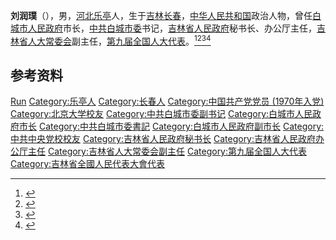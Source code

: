 '''刘润璞'''（{{bd|1951年|5月|2021年|1月21日|catIdx=Liu}}），男，[[河北省|河北]][[乐亭县|乐亭]]人，生于[[吉林省|吉林]][[长春市|长春]]，[[中华人民共和国|中华人民共和国]]政治人物，曾任[[白城市人民政府|白城市人民政府]]市长，[[中共白城市委|中共白城市委]]书记，[[吉林省人民政府|吉林省人民政府]]秘书长、办公厅主任，[[吉林省人大常委会|吉林省人大常委会]]副主任，[[第九届全国人大代表|第九届全国人大代表]]。<ref>{{Cite book|title=中华人民共和国职官志|author=何虎生, 李耀东, 向常福主编|publisher=[[中国社会出版社|中国社会出版社]]|year=2003|isbn=9787800883934|location=北京|pages=}}</ref><ref>{{Cite journal|url=https://kns.cnki.net/KCMS/detail/detail.aspx?dbcode=CJFQ&dbname=CJFD2001&filename=ZGLY200107022&v=MTM2MTZVNzNPUHlySGQ3RzRIdERNcUk5SFpvUjhlWDFMdXhZUzdEaDFUM3FUcldNMUZyQ1VSN3FmWU9acUZDcmc=|title=瀚海营林领头雁——记全国绿化奖章获得者吉林省白城市市长刘润璞|author1=丁广永|author2=张玉文|year=2001|issue=07|issn=1000-0623|journal=中国林业|doi=|access-date=2020-07-05|archive-date=2020-07-05|archive-url=https://web.archive.org/web/20200705154618/https://kns.cnki.net/KCMS/detail/detail.aspx?dbcode=CJFQ&dbname=CJFD2001&filename=ZGLY200107022&v=MTM2MTZVNzNPUHlySGQ3RzRIdERNcUk5SFpvUjhlWDFMdXhZUzdEaDFUM3FUcldNMUZyQ1VSN3FmWU9acUZDcmc=|dead-url=no}}</ref><ref>{{Cite journal|url=https://kns.cnki.net/KCMS/detail/detail.aspx?dbcode=CJFQ&dbname=CJFD2001&filename=CXJS200106022&v=MzA4OTNDcmdVN3JKSmpYQmZiRzRIdERNcVk5SFpvUjhlWDFMdXhZUzdEaDFUM3FUcldNMUZyQ1VSN3FmWU9acUY=|title=白城无处不飞鹤——访吉林省白城市市长刘润璞|author=玛夏|year=2001|issue=06|issn=1002-8455|journal=城乡建设|doi=|access-date=2020-07-05|archive-date=2020-07-05|archive-url=https://web.archive.org/web/20200705220347/https://kns.cnki.net/KCMS/detail/detail.aspx?dbcode=CJFQ&dbname=CJFD2001&filename=CXJS200106022&v=MzA4OTNDcmdVN3JKSmpYQmZiRzRIdERNcVk5SFpvUjhlWDFMdXhZUzdEaDFUM3FUcldNMUZyQ1VSN3FmWU9acUY=|dead-url=no}}</ref><ref>{{cite web |title=刘润璞同志逝世 |url=http://jlrbszb.cnjiwang.com/pc/paper/c/202102/08/content_116825.html |publisher=吉林日报 |archiveurl=https://web.archive.org/web/20210303131805/http://jlrbszb.cnjiwang.com/pc/paper/c/202102/08/content_116825.html |archivedate=2021-03-03 |date=2021-02-08 |access-date=2021-03-03 |dead-url=no }}</ref>

== 参考资料 ==
{{reflist}}


{{Authority control}}
{{DEFAULTSORT:Liu刘}}
[[Category:刘姓|Run]]
[[Category:乐亭人|Category:乐亭人]]
[[Category:长春人|Category:长春人]]
[[Category:中国共产党党员_(1970年入党)|Category:中国共产党党员 (1970年入党)]]
[[Category:北京大学校友|Category:北京大学校友]]
[[Category:中共白城市委副书记|Category:中共白城市委副书记]]
[[Category:白城市人民政府市长|Category:白城市人民政府市长]]
[[Category:中共白城市委書記|Category:中共白城市委書記]]
[[Category:白城市人民政府副市长|Category:白城市人民政府副市长]]
[[Category:中共中央党校校友|Category:中共中央党校校友]]
[[Category:吉林省人民政府秘书长|Category:吉林省人民政府秘书长]]
[[Category:吉林省人民政府办公厅主任|Category:吉林省人民政府办公厅主任]]
[[Category:吉林省人大常委会副主任|Category:吉林省人大常委会副主任]]
[[Category:第九届全国人大代表|Category:第九届全国人大代表]]
[[Category:吉林省全國人民代表大會代表|Category:吉林省全國人民代表大會代表]]